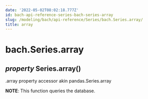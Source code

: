 ```yaml
---
date: '2022-05-02T08:02:18.777Z'
id: bach-api-reference-series-bach-series-array
slug: /modeling/bach/api-reference/Series/bach.Series.array/
title: array
---
```


# bach.Series.array

<div>

<h2 class="signature-class"><span class="type-annotation"><em>property</em></span> <span class="additional-name">Series.</span><span class="name">array(</span>)</h2>


<div class="content">

.array property accessor akin pandas.Series.array

**NOTE**: This function queries the database.


</div>

</div>
